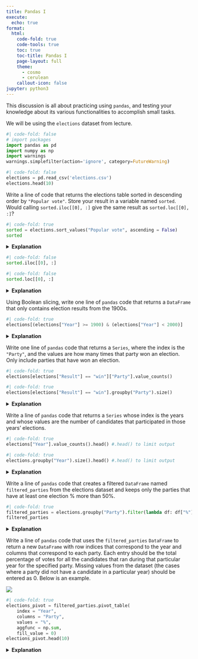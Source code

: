 ```yaml
---
title: Pandas I
execute:
  echo: true
format:
  html:
    code-fold: true
    code-tools: true
    toc: true
    toc-title: Pandas I
    page-layout: full
    theme:
      - cosmo
      - cerulean
    callout-icon: false
jupyter: python3
---
```


This discussion is all about practicing using `pandas`, and testing your knowledge about its various functionalities to accomplish small tasks.

We will be using the `elections` dataset from lecture.

```python
#| code-fold: false
# import packages
import pandas as pd
import numpy as np
import warnings
warnings.simplefilter(action='ignore', category=FutureWarning)
```

```python
#| code-fold: false
elections = pd.read_csv('elections.csv')
elections.head(10)
```

Write a line of code that returns the elections table sorted in descending order by `"Popular vote"`. Store your result in a variable named `sorted`. Would calling `sorted.iloc[[0], :]` give the same result as `sorted.loc[[0], :]`?

```python
#| code-fold: true
sorted = elections.sort_values("Popular vote", ascending = False)
sorted
```

<details>
<summary><b>Explanation</b></summary>
<br>
<div>

We can sort a `DataFrame` by a column using the `.sort_values()` function! Remember to specify `ascending = False`, or else it will sort in *increasing* order.

</div>
</details>

```python
#| code-fold: false
sorted.iloc[[0], :]
```

```python
#| code-fold: false
sorted.loc[[0], :]
```

<details>
<summary><b>Explanation</b></summary>
<br>
<span style="color:blue">
<div>

The difference is that `.loc[]` uses **label-based** indexing, while `.iloc[]` uses **integer position-based** indexing. Using `.loc[]` will simply grab the row with the label **0** regardless of where it is, while `.iloc[]` will grab the first row of the sorted `DataFrame`.
           
</div>
</span>
</details>

Using Boolean slicing, write one line of `pandas` code that returns a `DataFrame` that only contains election results from the 1900s.

```python
#| code-fold: true
elections[(elections["Year"] >= 1900) & (elections["Year"] < 2000)]
```

<details>
<summary><b>Explanation</b></summary>
<br>
<span style="color:blue">
<div>

We can "filter" `DataFrame`s by using boolean slicing! 
1. Construct a boolean `Series` that is `True` if a row contains election results from the 1900s, and `False` otherwise.
    * We can use the `&` (and) logical operator! 1900 or after **and** before 2000.
2. Use the boolean `Series` to slice the `DataFrame`
    * `df[boolean_array]`
           
</div>
</span>
</details>

Write one line of `pandas` code that returns a `Series`, where the index is the `"Party"`, 
and the values are how many times that party won an election. Only include parties that have won an election.

```python
#| code-fold: true
elections[elections["Result"] == "win"]["Party"].value_counts()
```

```python
#| code-fold: true
elections[elections["Result"] == "win"].groupby("Party").size()
```

<details>
<summary><b>Explanation</b></summary>
<br>
<span style="color:blue">
<div>

Two parts to this!
1. Filter `DataFrame` to only include winners.
    * Use boolean slicing again! Construct a boolean `Series` that has `True` if the row contains a winner, and `False` otherwise
    * `elections[elections["Result"] == "win"]`
2. Within filtered `DataFrame` (let's call this `winners`), count the number of times each party won an election. Two ways to do this.
    * Extract the **Party** column from `winners`, and call `value_counts()`.
        * `winners["Party"].value_counts()`
    * Group by the **Party** column, and aggregate by the number of rows in each sub-`DataFrame`.
        * `winners.groupby("Party").size()`
    * The two methods above return the same thing, *except* `.value_counts()` sorts by the values in decreasing order, while `.groupby()` sort by the index in increasing order!
           
</div>
</span>
</details>

Write a line of `pandas` code that returns a `Series` whose index is the years and whose values are the number of candidates that participated in those years' elections.

```python
#| code-fold: true
elections["Year"].value_counts().head() #.head() to limit output
```

```python
#| code-fold: true
elections.groupby("Year").size().head() #.head() to limit output
```

<details>
<summary><b>Explanation</b></summary>
<br>
<span style="color:blue">
<div>

Very similar to **Problem 3**! Might even be easier, actually. Each row corresponds to one candidate per election cycle, so we simply need to count the number of times each **Year** appears in the elections `DataFrame`. Just like in **Problem 3**, two ways to do this.
           
1. Extract the **Year** column as a `Series`, call `.value_counts()` on it.
    * `elections["Year"].value_counts()`      
2. Group by the **Year** column, creating a sub-`DataFrame` for each unique **Year**. Aggregate by `.size()`, counting the number of rows in each sub-`DataFrame`.
    * `elections.groupby("Year").size()`
           
</div>
</span>
</details>

Write a line of `pandas` code that creates a filtered `DataFrame` named `filtered_parties` from the elections dataset and keeps only the parties that have at least one election % more than 50%.

```python
#| code-fold: true
filtered_parties = elections.groupby("Party").filter(lambda df: df["%"].max() > 50)
filtered_parties
```

<details>
<summary><b>Explanation</b></summary>
<br>
<span style="color:blue">
<div>

This filtering is different from boolean slicing! Boolean slicing considers rows individually, while `.filter()` considers *groups of rows*. Rows of a sub-`DataFrame` either *all* make it, or *none* make it.

1. Group by the **Party** column, creating one sub-`DataFrame` for each party.
    * `elections.groupby("Party")`
2. Filter using `.filter()`
    * Pass in a function into `.filter()` that takes in a `DataFrame` and returns `True` or `False`. Can be a lambda function!
    * `.filter(lambda df: df["%"].max() > 50)`
        * If the lambda function returns `True`, it means you keep the entire sub-`DataFrame`. `False` means you exclude it entirely!
           
</div>
</span>
</details>

Write a line of `pandas` code that uses the `filtered_parties` `DataFrame` to return a new
`DataFrame` with row indices that correspond to the year and columns that correspond
to each party. Each entry should be the total percentage of votes for all the candidates
that ran during that particular year for the specified party. Missing values from the dataset (the cases where a party did not have a candidate in a particular year) should be entered as 0. Below is an example.

![](pivot.png)

```python
#| code-fold: true
elections_pivot = filtered_parties.pivot_table(
    index = "Year",
    columns = "Party",
    values = "%",
    aggfunc = np.sum,
    fill_value = 0)
elections_pivot.head(10)
```

<details>
<summary><b>Explanation</b></summary>
<br>
<span style="color:blue">
<div>

First thing to notice is that the columns are values of the **Party** column! This tells us that what we see is a **pivot table**. 

* Use the `.pivot_table()` function on `filtered_parties`
    * `index = "Year"` and `columns = "Party"`, saying that the unique values of **Year** should make up the row indices, and the unique values of **Party** should make up the columns.
    * `values = "%"` indicates that we populate the cells with the **%** values for each combination of **Year, Party**
    * `aggfunc = np.sum` describes how to aggregate the values in a cell
    * `fill_value = 0` says to impute 0 in case there is no **%** value for a specific **Year, Party** combination
           
</div>
</span>
</details>

